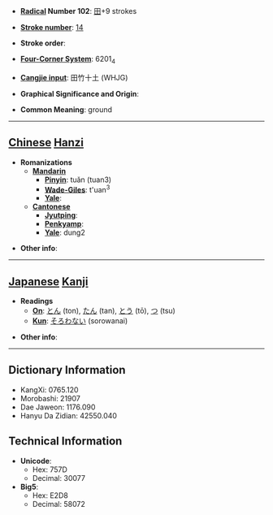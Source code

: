 * '''[[Wiktionary:Chinese radical index| Radical]] Number 102''': [[Wiktionary:Chinese radical index 田|田]]+9 strokes

* '''[[Wiktionary:Chinese total strokes index|Stroke number]]''': [[Wiktionary:Chinese total strokes index 14|14]]

* '''Stroke order''': 

* '''[[Wiktionary:Chinese four corner index|Four-Corner System]]''': 6201<sub>4</sub>

* '''[[Wiktionary:Chinese Cangjie index|Cangjie input]]''': 田竹十土 (WHJG)

* '''Graphical Significance and Origin''': 

* '''Common Meaning''': ground

----

== [[Chinese]] [[Hanzi]] ==

* '''Romanizations'''
** '''[[Mandarin]]'''
*** '''[[Pinyin]]''': tuǎn (tuan3)
*** '''[[Wade-Giles]]''': t'uan<sup>3</sup>
*** '''[[Yale]]''': 
** '''[[Cantonese]]'''
*** '''[[Jyutping]]''':
*** '''[[Penkyamp]]''': 
*** '''[[Yale]]''': dung2

* '''Other info''': 

----

== [[Japanese]] [[Kanji]] ==

* '''Readings'''
** '''[[On]]''': [[とん]] (ton), [[たん]] (tan), [[とう]] (tō), [[つ]] (tsu)
** '''[[Kun]]''': [[そろわない]] (sorowanai)

* '''Other info''':  

----

== Dictionary Information ==

* KangXi: 0765.120
* Morobashi: 21907
* Dae Jaweon: 1176.090
* Hanyu Da Zidian: 42550.040

== Technical Information ==

* '''Unicode''':
** Hex: 757D
** Decimal: 30077
* '''Big5''':
** Hex: E2D8
** Decimal: 58072